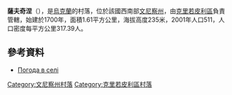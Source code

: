 {{coord|48|26|1|N|28|36|38|E|scale:30000|display=title}}

'''薩夫奇涅'''（{{lang-uk|Савчине}}），是[[烏克蘭|烏克蘭]]的村落，位於該國西南部[[文尼察州|文尼察州]]，由[[克里若皮利區|克里若皮利區]]負責管轄，始建於1700年，面積1.61平方公里，海拔高度235米，2001年人口511，人口密度每平方公里317.39人。

==參考資料==
* [http://weather.in.ua/ua/vinnickaja/23096 Погода в селі ] {{Wayback|url=http://weather.in.ua/ua/vinnickaja/23096 |date=20181013014311 }}

[[Category:文尼察州村落|Category:文尼察州村落]]
[[Category:克里若皮利區村落|Category:克里若皮利區村落]]


{{Vinnytsia-geo-stub}}